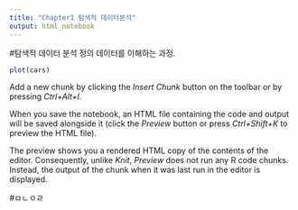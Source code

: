 ```yaml
---
title: "Chapter1 탐색적 데이터분석"
output: html_notebook
---
```


#탐색적 데이터 분석 정의
데이터를 이해하는 과정. 

```r
plot(cars)
```

Add a new chunk by clicking the *Insert Chunk* button on the toolbar or by pressing *Ctrl+Alt+I*.

When you save the notebook, an HTML file containing the code and output will be saved alongside it (click the *Preview* button or press *Ctrl+Shift+K* to preview the HTML file).

The preview shows you a rendered HTML copy of the contents of the editor. Consequently, unlike *Knit*, *Preview* does not run any R code chunks. Instead, the output of the chunk when it was last run in the editor is displayed.

#ㅁㄴㅇㄹ